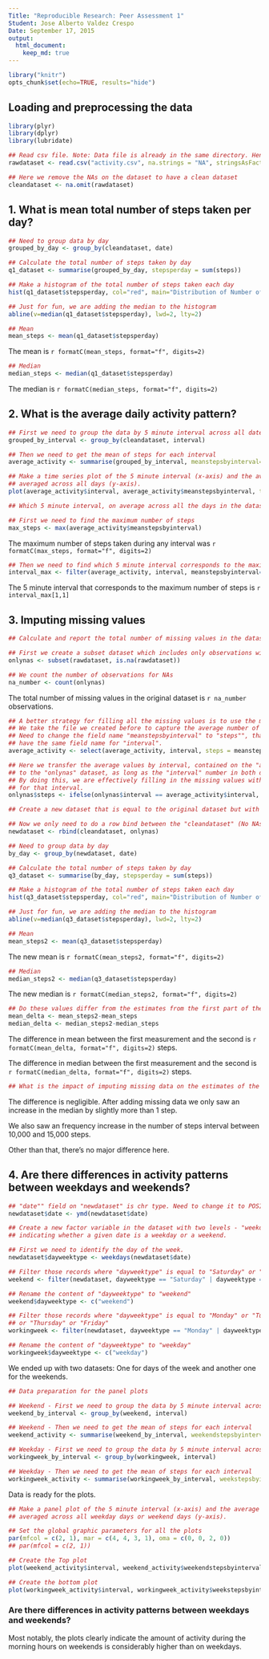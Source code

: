 ```yaml
---
Title: "Reproducible Research: Peer Assessment 1"
Student: Jose Alberto Valdez Crespo
Date: September 17, 2015
output: 
  html_document:
    keep_md: true
---
```


```r
library("knitr")
opts_chunk$set(echo=TRUE, results="hide")
```


## Loading and preprocessing the data
```r
library(plyr)
library(dplyr)
library(lubridate)
```

```r
## Read csv file. Note: Data file is already in the same directory. Hence, no need to define path.
rawdataset <- read.csv("activity.csv", na.strings = "NA", stringsAsFactors = FALSE)

## Here we remove the NAs on the dataset to have a clean dataset
cleandataset <- na.omit(rawdataset)
```


## 1. What is mean total number of steps taken per day?
```r
## Need to group data by day
grouped_by_day <- group_by(cleandataset, date)

## Calculate the total number of steps taken by day
q1_dataset <- summarise(grouped_by_day, stepsperday = sum(steps))

## Make a histogram of the total number of steps taken each day
hist(q1_dataset$stepsperday, col="red", main="Distribution of Number of Steps Taken by Day", xlab = "Number of Steps", ylab = "Frequency", ylim = c(0,30))

## Just for fun, we are adding the median to the histogram
abline(v=median(q1_dataset$stepsperday), lwd=2, lty=2)
```

```r
## Mean
mean_steps <- mean(q1_dataset$stepsperday)
```
The mean is `r formatC(mean_steps, format="f", digits=2)`

```r
## Median
median_steps <- median(q1_dataset$stepsperday)
```

The median is `r formatC(median_steps, format="f", digits=2)`

## 2. What is the average daily activity pattern?
```r
## First we need to group the data by 5 minute interval across all dates
grouped_by_interval <- group_by(cleandataset, interval)

## Then we need to get the mean of steps for each interval
average_activity <- summarise(grouped_by_interval, meanstepsbyinterval=mean(steps))

## Make a time series plot of the 5 minute interval (x-axis) and the average number of steps taken,
## averaged across all days (y-axis).
plot(average_activity$interval, average_activity$meanstepsbyinterval, type = "l", col="red", xlab = "5 Minute Intervals", ylab = "Average Number of Steps", xlim= c(0, 2500), ylim=c(0,210), main = "Average Daily Activity Pattern")
```

```r
## Which 5 minute interval, on average across all the days in the dataset, contains the maximum number of steps?

## First we need to find the maximum number of steps
max_steps <- max(average_activity$meanstepsbyinterval)
```
The maximum number of steps taken during any interval was `r formatC(max_steps, format="f", digits=2)`

```r
## Then we need to find which 5 minute interval corresponds to the maximum number of steps
interval_max <- filter(average_activity, interval, meanstepsbyinterval==max_steps)
```

The 5 minute interval that corresponds to the maximum number of steps is `r interval_max[1,1]`

## 3. Imputing missing values
```r
## Calculate and report the total number of missing values in the dataset

## First we create a subset dataset which includes only observations with NAs values
onlynas <- subset(rawdataset, is.na(rawdataset))

## We count the number of observations for NAs
na_number <- count(onlynas)
```
The total number of missing values in the original dataset is `r na_number` observations.

```r
## A better strategy for filling all the missing values is to use the mean of the 5 minute interval
## We take the file we created before to capture the average number of steps by interval.
## Need to change the field name "meanstepsbyinterval" to "steps"", that way both datasets will 
## have the same field name for "interval".
average_activity <- select(average_activity, interval, steps = meanstepsbyinterval)

## Here we transfer the average values by interval, contained on the "average_activity" dataset
## to the "onlynas" dataset, as long as the "interval" number in both datasets matches.
## By doing this, we are effectively filling in the missing values with the mean across all dates
## for that interval.
onlynas$steps <- ifelse(onlynas$interval == average_activity$interval, average_activity$steps)

## Create a new dataset that is equal to the original dataset but with the missing data filled.

## Now we only need to do a row bind between the "cleandataset" (No NAs), with this updated dataset
newdataset <- rbind(cleandataset, onlynas)

## Need to group data by day
by_day <- group_by(newdataset, date)

## Calculate the total number of steps taken by day
q3_dataset <- summarise(by_day, stepsperday = sum(steps))
```

```r
## Make a histogram of the total number of steps taken each day
hist(q3_dataset$stepsperday, col="red", main="Distribution of Number of Steps Taken by Day", xlab = "Number of Steps", ylab = "Frequency", ylim = c(0,40))

## Just for fun, we are adding the median to the histogram
abline(v=median(q3_dataset$stepsperday), lwd=2, lty=2)
```

```r
## Mean
mean_steps2 <- mean(q3_dataset$stepsperday)
```
The new mean is `r formatC(mean_steps2, format="f", digits=2)`

```r
## Median
median_steps2 <- median(q3_dataset$stepsperday)
```
The new median is `r formatC(median_steps2, format="f", digits=2)`

```r
## Do these values differ from the estimates from the first part of the assignment?
mean_delta <- mean_steps2-mean_steps
median_delta <- median_steps2-median_steps
```
The difference in mean between the first measurement and the second is `r formatC(mean_delta, format="f", digits=2)` steps.

The difference in median between the first measurement and the second is `r formatC(median_delta, format="f", digits=2)` steps.

```r
## What is the impact of imputing missing data on the estimates of the total daily number of steps?
```
The difference is negligible. After adding missing data we only saw an increase in the median by slightly more than 1 step. 

We also saw an frequency increase in the number of steps interval between 10,000 and 15,000 steps. 

Other than that, there's no major difference here.

## 4. Are there differences in activity patterns between weekdays and weekends?
```r
## "date"" field on "newdataset" is chr type. Need to change it to POSIXct type
newdataset$date <- ymd(newdataset$date)

## Create a new factor variable in the dataset with two levels - "weekday" and "weekend",
## indicating whether a given date is a weekday or a weekend.

## First we need to identify the day of the week.
newdataset$dayweektype <- weekdays(newdataset$date)

## Filter those records where "dayweektype" is equal to "Saturday" or "Sunday"
weekend <- filter(newdataset, dayweektype == "Saturday" | dayweektype == "Sunday")

## Rename the content of "dayweektype" to "weekend"
weekend$dayweektype <- c("weekend")

## Filter those records where "dayweektype" is equal to "Monday" or "Tuesday" or "Wednesday" 
## or "Thursday" or "Friday"
workingweek <- filter(newdataset, dayweektype == "Monday" | dayweektype == "Tuesday" | dayweektype == "Wednesday" | dayweektype == "Thursday" | dayweektype == "Friday")

## Rename the content of "dayweektype" to "weekday"
workingweek$dayweektype <- c("weekday")
```
We ended up with two datasets: One for days of the week and another one for the weekends.

```r
## Data preparation for the panel plots

## Weekend - First we need to group the data by 5 minute interval across all dates
weekend_by_interval <- group_by(weekend, interval)

## Weekend - Then we need to get the mean of steps for each interval
weekend_activity <- summarise(weekend_by_interval, weekendstepsbyinterval=mean(steps))

## Weekday - First we need to group the data by 5 minute interval across all dates
workingweek_by_interval <- group_by(workingweek, interval)

## Weekday - Then we need to get the mean of steps for each interval
workingweek_activity <- summarise(workingweek_by_interval, weekstepsbyinterval=mean(steps))
```
Data is ready for the plots.

```r
## Make a panel plot of the 5 minute interval (x-axis) and the average number of steps taken,
## averaged across all weekday days or weekend days (y-axis).

## Set the global graphic parameters for all the plots
par(mfcol = c(2, 1), mar = c(4, 4, 3, 1), oma = c(0, 0, 2, 0))
## par(mfcol = c(2, 1))

## Create the Top plot
plot(weekend_activity$interval, weekend_activity$weekendstepsbyinterval, type = "l", col="red", xlab = "Intervals", ylab = "Number of Steps", xlim= c(0, 2500), ylim=c(0,250), main = "Weekend")

## Create the bottom plot
plot(workingweek_activity$interval, workingweek_activity$weekstepsbyinterval, type = "l", col="red", xlab = "Intervals", ylab = "Number of Steps", xlim= c(0, 2500), ylim=c(0,250), main = "Weekday")
```

### Are there differences in activity patterns between weekdays and weekends?
Most notably, the plots clearly indicate the amount of activity during the morning hours on weekends is considerably higher than on weekdays.